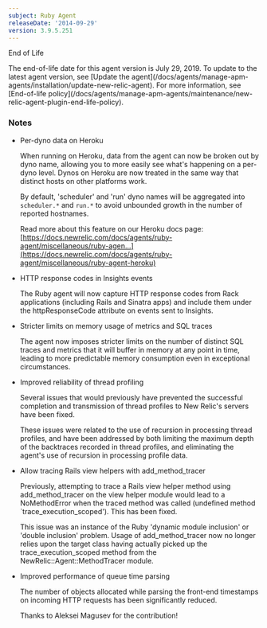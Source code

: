 ```yaml
---
subject: Ruby Agent
releaseDate: '2014-09-29'
version: 3.9.5.251
---
```


End of Life

<Callout variant="important">
  The end-of-life date for this agent version is July 29, 2019. To update to the latest agent version, see [Update the agent](/docs/agents/manage-apm-agents/installation/update-new-relic-agent). For more information, see [End-of-life policy](/docs/agents/manage-apm-agents/maintenance/new-relic-agent-plugin-end-life-policy).
</Callout>

### Notes

* Per-dyno data on Heroku

  When running on Heroku, data from the agent can now be broken out by dyno name, allowing you to more easily see what's happening on a per-dyno level. Dynos on Heroku are now treated in the same way that distinct hosts on other platforms work.

  By default, 'scheduler' and 'run' dyno names will be aggregated into `scheduler.*` and `run.*` to avoid unbounded growth in the number of reported hostnames.

  Read more about this feature on our Heroku docs page: [https://docs.newrelic.com/docs/agents/ruby-agent/miscellaneous/ruby-agen...](https://docs.newrelic.com/docs/agents/ruby-agent/miscellaneous/ruby-agent-heroku)
* HTTP response codes in Insights events

  The Ruby agent will now capture HTTP response codes from Rack applications (including Rails and Sinatra apps) and include them under the httpResponseCode attribute on events sent to Insights.
* Stricter limits on memory usage of metrics and SQL traces

  The agent now imposes stricter limits on the number of distinct SQL traces and metrics that it will buffer in memory at any point in time, leading to more predictable memory consumption even in exceptional circumstances.
* Improved reliability of thread profiling

  Several issues that would previously have prevented the successful completion and transmission of thread profiles to New Relic's servers have been fixed.

  These issues were related to the use of recursion in processing thread profiles, and have been addressed by both limiting the maximum depth of the backtraces recorded in thread profiles, and eliminating the agent's use of recursion in processing profile data.
* Allow tracing Rails view helpers with add_method_tracer

  Previously, attempting to trace a Rails view helper method using add_method_tracer on the view helper module would lead to a NoMethodError when the traced method was called (undefined method \`trace_execution_scoped'). This has been fixed.

  This issue was an instance of the Ruby 'dynamic module inclusion' or 'double inclusion' problem. Usage of add_method_tracer now no longer relies upon the target class having actually picked up the trace_execution_scoped method from the NewRelic::Agent::MethodTracer module.
* Improved performance of queue time parsing

  The number of objects allocated while parsing the front-end timestamps on incoming HTTP requests has been significantly reduced.

  Thanks to Aleksei Magusev for the contribution!
